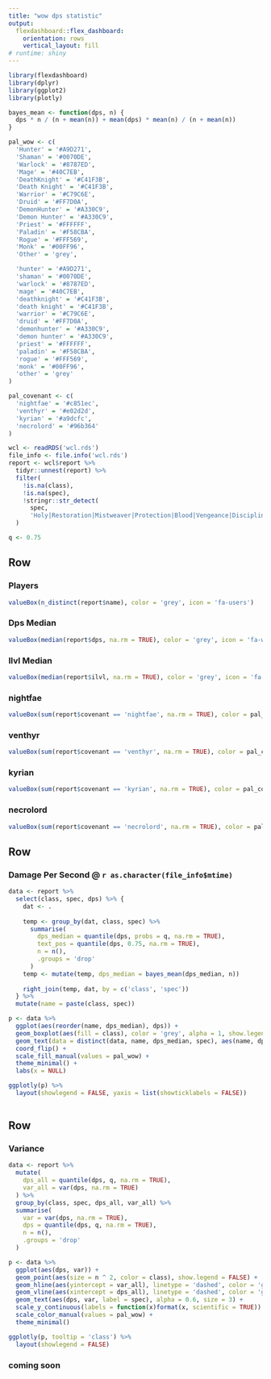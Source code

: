 ```yaml
---
title: "wow dps statistic"
output: 
  flexdashboard::flex_dashboard:
    orientation: rows
    vertical_layout: fill
# runtime: shiny
---
```


```r
library(flexdashboard)
library(dplyr)
library(ggplot2)
library(plotly)

bayes_mean <- function(dps, n) {
  dps * n / (n + mean(n)) + mean(dps) * mean(n) / (n + mean(n))
}

pal_wow <- c(
  'Hunter' = '#A9D271',
  'Shaman' = '#0070DE',
  'Warlock' = '#8787ED',
  'Mage' = '#40C7EB',
  'DeathKnight' = '#C41F3B',
  'Death Knight' = '#C41F3B',
  'Warrior' = '#C79C6E',
  'Druid' = '#FF7D0A',
  'DemonHunter' = '#A330C9',
  'Demon Hunter' = '#A330C9',
  'Priest' = '#FFFFFF',
  'Paladin' = '#F58CBA',
  'Rogue' = '#FFF569',
  'Monk' = '#00FF96',
  'Other' = 'grey',

  'hunter' = '#A9D271',
  'shaman' = '#0070DE',
  'warlock' = '#8787ED',
  'mage' = '#40C7EB',
  'deathknight' = '#C41F3B',
  'death knight' = '#C41F3B',
  'warrior' = '#C79C6E',
  'druid' = '#FF7D0A',
  'demonhunter' = '#A330C9',
  'demon hunter' = '#A330C9',
  'priest' = '#FFFFFF',
  'paladin' = '#F58CBA',
  'rogue' = '#FFF569',
  'monk' = '#00FF96',
  'other' = 'grey'
)

pal_covenant <- c(
  'nightfae' = '#c851ec',
  'venthyr' = '#e02d2d',
  'kyrian' = '#a9dcfc',
  'necrolord' = '#96b364'
)

wcl <- readRDS('wcl.rds')
file_info <- file.info('wcl.rds')
report <- wcl$report %>% 
  tidyr::unnest(report) %>% 
  filter(
    !is.na(class), 
    !is.na(spec), 
    !stringr::str_detect(
      spec,
      'Holy|Restoration|Mistweaver|Protection|Blood|Vengeance|Discipline|Guardian|unknown|,')
  )

q <- 0.75
```

Row 
-----------------------------------------------------------------------

### Players 
```r
valueBox(n_distinct(report$name), color = 'grey', icon = 'fa-users')
```

### Dps Median
```r
valueBox(median(report$dps, na.rm = TRUE), color = 'grey', icon = 'fa-weight')
```

### Ilvl Median
```r
valueBox(median(report$ilvl, na.rm = TRUE), color = 'grey', icon = 'fa-tshirt')
```

### nightfae  
```r
valueBox(sum(report$covenant == 'nightfae', na.rm = TRUE), color = pal_covenant['nightfae'])
```

### venthyr  
```r
valueBox(sum(report$covenant == 'venthyr', na.rm = TRUE), color = pal_covenant['venthyr'])
```

### kyrian  
```r
valueBox(sum(report$covenant == 'kyrian', na.rm = TRUE), color = pal_covenant['kyrian'])
```

### necrolord   
```r
valueBox(sum(report$covenant == 'necrolord', na.rm = TRUE), color = pal_covenant['necrolord'])
```


Row 
-----------------------------------------------------------------------

### Damage Per Second @ `r as.character(file_info$mtime)` {data-height=800}

```r
data <- report %>%
  select(class, spec, dps) %>% {
    dat <- .
    
    temp <- group_by(dat, class, spec) %>%
      summarise(
        dps_median = quantile(dps, probs = q, na.rm = TRUE),
        text_pos = quantile(dps, 0.75, na.rm = TRUE), 
        n = n(),
        .groups = 'drop'
      )
    temp <- mutate(temp, dps_median = bayes_mean(dps_median, n))
    
    right_join(temp, dat, by = c('class', 'spec'))
  } %>%
  mutate(name = paste(class, spec))

p <- data %>% 
  ggplot(aes(reorder(name, dps_median), dps)) +
  geom_boxplot(aes(fill = class), color = 'grey', alpha = 1, show.legend = FALSE) + 
  geom_text(data = distinct(data, name, dps_median, spec), aes(name, dps_median, label = spec), nudge_y = 300, alpha = 0.6, size = 3) + 
  coord_flip() + 
  scale_fill_manual(values = pal_wow) + 
  theme_minimal() + 
  labs(x = NULL)

ggplotly(p) %>% 
  layout(showlegend = FALSE, yaxis = list(showticklabels = FALSE))
  
```

Row 
-----------------------------------------------------------------------

### Variance

```r
data <- report %>%
  mutate(
    dps_all = quantile(dps, q, na.rm = TRUE),
    var_all = var(dps, na.rm = TRUE)
  ) %>%
  group_by(class, spec, dps_all, var_all) %>%
  summarise(
    var = var(dps, na.rm = TRUE),
    dps = quantile(dps, q, na.rm = TRUE),
    n = n(),
    .groups = 'drop'
  )

p <- data %>% 
  ggplot(aes(dps, var)) +
  geom_point(aes(size = n ^ 2, color = class), show.legend = FALSE) +
  geom_hline(aes(yintercept = var_all), linetype = 'dashed', color = 'grey') +
  geom_vline(aes(xintercept = dps_all), linetype = 'dashed', color = 'grey') +
  geom_text(aes(dps, var, label = spec), alpha = 0.6, size = 3) + 
  scale_y_continuous(labels = function(x)format(x, scientific = TRUE)) +
  scale_color_manual(values = pal_wow) + 
  theme_minimal()

ggplotly(p, tooltip = 'class') %>% 
  layout(showlegend = FALSE)

```

### coming soon

```r

```


